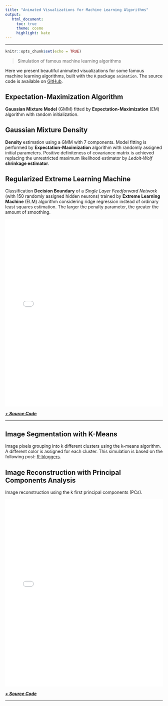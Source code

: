 ```yaml
---
title: "Animated Visualizations for Machine Learning Algorithms"
output: 
   html_document:
     toc: true 
     theme: cosmo
     highlight: kate
---
```


****

```r
knitr::opts_chunk$set(echo = TRUE)
```

> Simulation of famous machine learning algorithms

Here we present beautiful animated visualizations for some famous machine learning algorithms, built with the `R` package `animation`. The source code is available on [GitHub](https://github.com/davpinto/ml-simulations).

## Expectation-Maximization Algorithm

**Gaussian Mixture Model** (GMM) fitted by **Expectation-Maximization** (EM) algorithm with random initialization.

## Gaussian Mixture Density

**Density** estimation using a GMM with 7 components. Model fitting is performed by **Expectation-Maximization** algorithm with randomly assigned initial parameters. Positive definiteness of covariance matrix is achieved replacing the unrestricted maximum likelihood estimator by *Ledoit-Wolf* **shrinkage estimator**.

## Regularized Extreme Learning Machine

Classification **Decision Boundary** of a *Single Layer Feedforward Network* (with 150 randomly assigned hidden neurons) trained by **Extreme Learning Machine** (ELM) algorithm considering ridge regression instead of ordinary least squares estimation. The larger the penalty parameter, the greater the amount of smoothing.

<iframe src="./simul/elm-regularization/index.html" frameborder="0" height="600" width="100%"></iframe>

*__[+ Source Code](https://github.com/davpinto/ml-simulations/tree/master/simulations/elm-regularization)__*

----

## Image Segmentation with K-Means

Image pixels grouping into k different clusters using the k-means algorithm. A different color is assigned for each cluster. This simulation is based on the following post: [R-bloggers](http://www.r-bloggers.com/r-k-means-clustering-on-an-image/).

## Image Reconstruction with Principal Components Analysis

Image reconstruction using the k first principal components (PCs).

<iframe src="./simul/pca-reconstruction/index.html" frameborder="0" height="600" width="100%"></iframe>

*__[+ Source Code](https://github.com/davpinto/ml-simulations/tree/master/simulations/pca-reconstruction)__*

----
